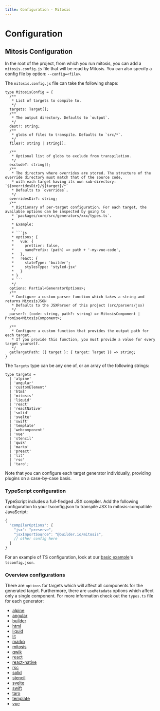 ```yaml
---
title: Configuration - Mitosis
---
```


# Configuration

## Mitosis Configuration

In the root of the project, from which you run mitosis, you can add a `mitosis.config.js` file that will be read by Mitosis. You can also specify a config file by option: `--config=<file>`.

The `mitosis.config.js` file can take the following shape:

```tsx
type MitosisConfig = {
  /**
   * List of targets to compile to.
   */
  targets: Target[];
  /**
   * The output directory. Defaults to `output`.
   */
  dest?: string;
  /**
   * globs of files to transpile. Defaults to `src/*`.
   */
  files?: string | string[];

  /**
   * Optional list of globs to exclude from transpilation.
   */
  exclude?: string[];
  /**
   * The directory where overrides are stored. The structure of the override directory must match that of the source code,
   * with each target having its own sub-directory: `${overridesDir}/${target}/*`
   * Defaults to `overrides`.
   */
  overridesDir?: string;
  /**
   * Dictionary of per-target configuration. For each target, the available options can be inspected by going to
   * `packages/core/src/generators/xxx/types.ts`.
   *
   * Example:
   *
   * ```js
   * options: {
   *   vue: {
   *     prettier: false,
   *     namePrefix: (path) => path + '-my-vue-code',
   *   },
   *   react: {
   *     stateType: 'builder';
   *     stylesType: 'styled-jsx'
   *   }
   * }
   * ```
   */
  options: Partial<GeneratorOptions>;
  /**
   * Configure a custom parser function which takes a string and returns MitosisJSON
   * Defaults to the JSXParser of this project (src/parsers/jsx)
   */
  parser?: (code: string, path?: string) => MitosisComponent | Promise<MitosisComponent>;

  /**
   * Configure a custom function that provides the output path for each target.
   * If you provide this function, you must provide a value for every target yourself.
   */
  getTargetPath: ({ target }: { target: Target }) => string;
}
```

The `Targets` type can be any one of, or an array of the following strings:

```tsx
type targets =
  | 'alpine'
  | 'angular'
  | 'customElement'
  | 'html'
  | 'mitosis'
  | 'liquid'
  | 'react'
  | 'reactNative'
  | 'solid'
  | 'svelte'
  | 'swift'
  | 'template'
  | 'webcomponent'
  | 'vue'
  | 'stencil'
  | 'qwik'
  | 'marko'
  | 'preact'
  | 'lit'
  | 'rsc'
  | 'taro';
```

Note that you can configure each target generator individually, providing plugins on a case-by-case basis.

### TypeScript configuration

TypeScript includes a full-fledged JSX compiler. Add the following configuration to your tsconfig.json to transpile JSX to mitosis-compatible JavaScript:

```js
{
  "compilerOptions": {
    "jsx": "preserve",
    "jsxImportSource": "@builder.io/mitosis",
    // other config here
  }
}
```

For an example of TS configuration, look at our [basic example](https://github.com/BuilderIO/mitosis/tree/main/examples/basic/tsconfig.json)'s `tsconfig.json`.

### Overview configurations

There are ``options`` for targets which will affect all components for the generated target.
Furthermore, there are `useMetadata` options which affect only a single component.
For more information check out the `types.ts` file for each generator:

- [alpine](https://github.com/BuilderIO/mitosis/blob/main/packages/core/src/generators/alpine/types.ts)
- [angular](https://github.com/BuilderIO/mitosis/blob/main/packages/core/src/generators/angular/types.ts)
- [builder](https://github.com/BuilderIO/mitosis/blob/main/packages/core/src/generators/builder/types.ts)
- [html](https://github.com/BuilderIO/mitosis/blob/main/packages/core/src/generators/html/types.ts)
- [liquid](https://github.com/BuilderIO/mitosis/blob/main/packages/core/src/generators/liquid/types.ts)
- [lit](https://github.com/BuilderIO/mitosis/blob/main/packages/core/src/generators/lit/types.ts)
- [marko](https://github.com/BuilderIO/mitosis/blob/main/packages/core/src/generators/marko/types.ts)
- [mitosis](https://github.com/BuilderIO/mitosis/blob/main/packages/core/src/generators/mitosis/types.ts)
- [qwik](https://github.com/BuilderIO/mitosis/blob/main/packages/core/src/generators/qwik/types.ts)
- [react](https://github.com/BuilderIO/mitosis/blob/main/packages/core/src/generators/react/types.ts)
- [react-native](https://github.com/BuilderIO/mitosis/blob/main/packages/core/src/generators/react-native/types.ts)
- [rsc](https://github.com/BuilderIO/mitosis/blob/main/packages/core/src/generators/rsc/types.ts)
- [solid](https://github.com/BuilderIO/mitosis/blob/main/packages/core/src/generators/solid/types.ts)
- [stencil](https://github.com/BuilderIO/mitosis/blob/main/packages/core/src/generators/stencil/types.ts)
- [svelte](https://github.com/BuilderIO/mitosis/blob/main/packages/core/src/generators/svelte/types.ts)
- [swift](https://github.com/BuilderIO/mitosis/blob/main/packages/core/src/generators/swift/types.ts)
- [taro](https://github.com/BuilderIO/mitosis/blob/main/packages/core/src/generators/taro/types.ts)
- [template](https://github.com/BuilderIO/mitosis/blob/main/packages/core/src/generators/template/types.ts)
- [vue](https://github.com/BuilderIO/mitosis/blob/main/packages/core/src/generators/vue/types.ts)